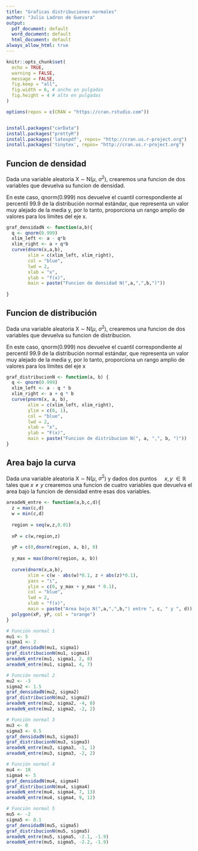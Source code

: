 ---
title: "Graficas distribuciones normales"
author: "Julio Ladron de Guevara"
output:
  pdf_document: default
  word_document: default
  html_document: default
always_allow_html: true
---

```{r setup, echo = FALSE}

knitr::opts_chunk$set(
  echo = TRUE,
  warning = FALSE,
  message = FALSE,
  fig.keep = "all",
  fig.width = 6, # ancho en pulgadas
  fig.height = 4 # alto en pulgadas
)

```


```{r}

options(repos = c(CRAN = "https://cran.rstudio.com"))


install.packages("carData")
install.packages("prettyR")
install.packages('latexpdf', repos= "http://cran.us.r-project.org")
install.packages('tinytex', repos= "http://cran.us.r-project.org")

```


## Funcion de densidad

Dada una variable aleatoria X $\sim$ N($\mu$, $\sigma^2$), crearemos una funcion de dos variables que devuelva su funcion de densidad.

En este caso, qnorm(0.999) nos devuelve el cuantil correspondiente al percentil 99.9 de la distribución normal estándar, que representa un valor muy alejado de la media y, por lo tanto, proporciona un rango amplio de valores para los límites del eje x.

```{r}

graf_densidadN <- function(a,b){
  q <- qnorm(0.999)
  xlim_left <- a - q*b
  xlim_right <- a + q*b
  curve(dnorm(x,a,b),
        xlim = c(xlim_left, xlim_right), 
        col = "blue",
        lwd = 2,
        xlab = "x",
        ylab = "f(x)",
        main = paste("Funcion de densidad N(",a,",",b,")"))
  
}


``` 


## Funcion de distribución

Dada una variable aleatoria X $\sim$ N($\mu$, $\sigma^2$), crearemos una funcion de dos variables que devuelva su funcion de distribucion.

En este caso, qnorm(0.999) nos devuelve el cuantil correspondiente al percentil 99.9 de la distribución normal estándar, que representa un valor muy alejado de la media y, por lo tanto, proporciona un rango amplio de valores para los límites del eje x

```{r}
graf_distribucionN <- function(a, b) {
  q <- qnorm(0.999)
  xlim_left <- a - q * b
  xlim_right <- a + q * b
  curve(pnorm(x, a, b), 
        xlim = c(xlim_left, xlim_right), 
        ylim = c(0, 1),
        col = "blue",
        lwd = 2,
        xlab = "x",
        ylab = "F(x)",
        main = paste("Funcion de distribucion N(", a, ",", b, ")"))
}


```

## Area bajo la curva

Dada una variable aleatoria X $\sim$ N($\mu$, $\sigma^2$) y dados dos puntos $\quad x, y$ $\in \mathbb{R}$ tales que $x \neq y$ crearemos una funcion de cuatro variables que devuelva el area bajo la funcion  de densidad entre esas dos variables. 


```{r}

areadeN_entre <- function(a,b,c,d){
  z = max(c,d)
  w = min(c,d)
  
  region = seq(w,z,0.01)
  
  xP = c(w,region,z)
  
  yP = c(0,dnorm(region, a, b), 0)
  
  y_max = max(dnorm(region, a, b))
  
  curve(dnorm(x,a,b),
        xlim = c(w - abs(w)*0.1, z + abs(z)*0.1), 
        yaxs = "i",
        ylim = c(0, y_max + y_max * 0.1), 
        col = "blue",
        lwd = 2,
        xlab = "f(x)",
        main = paste("Area bajo N(",a,",",b,") entre ", c, " y ", d))
  polygon(xP, yP, col = "orange")
}


```

```{r}


# Función normal 1
mu1 <- 5
sigma1 <- 2
graf_densidadN(mu1, sigma1)
graf_distribucionN(mu1, sigma1)
areadeN_entre(mu1, sigma1, 2, 8)
areadeN_entre(mu1, sigma1, 4, 7)

# Función normal 2
mu2 <- -3
sigma2 <- 1.5
graf_densidadN(mu2, sigma2)
graf_distribucionN(mu2, sigma2)
areadeN_entre(mu2, sigma2, -4, 0)
areadeN_entre(mu2, sigma2, -2, 2)

# Función normal 3
mu3 <- 0
sigma3 <- 0.5
graf_densidadN(mu3, sigma3)
graf_distribucionN(mu3, sigma3)
areadeN_entre(mu3, sigma3, -1, 1)
areadeN_entre(mu3, sigma3, -2, 2)

# Función normal 4
mu4 <- 10
sigma4 <- 5
graf_densidadN(mu4, sigma4)
graf_distribucionN(mu4, sigma4)
areadeN_entre(mu4, sigma4, 7, 13)
areadeN_entre(mu4, sigma4, 9, 12)

# Función normal 5
mu5 <- -2
sigma5 <- 0.1
graf_densidadN(mu5, sigma5)
graf_distribucionN(mu5, sigma5)
areadeN_entre(mu5, sigma5, -2.1, -1.9)
areadeN_entre(mu5, sigma5, -2.2, -1.9)
```